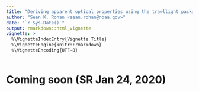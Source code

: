 ```yaml
---
title: "Deriving apparent optical properties using the trawllight package"
author: "Sean K. Rohan <sean.rohan@noaa.gov>"
date: "`r Sys.Date()`"
output: rmarkdown::html_vignette
vignette: >
  %\VignetteIndexEntry{Vignette Title}
  %\VignetteEngine{knitr::rmarkdown}
  %\VignetteEncoding{UTF-8}
---
```


# Coming soon (SR Jan 24, 2020)